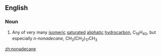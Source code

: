 ==English==

===Noun===
{{en-noun}}

# {{context|organic compound|lang=en}} Any of very many [[isomeric]] [[saturated]] [[aliphatic]] [[hydrocarbon]], C<sub>19</sub>H<sub>40</sub>, but especially ''n-nonadecane'', CH<sub>3</sub>(CH<sub>2</sub>)<sub>17</sub>CH<sub>3</sub>

[[zh:nonadecane]]